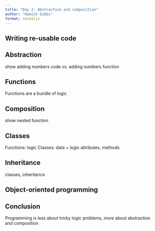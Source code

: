 ```yaml
---
title: "Day 2: Abstraction and composition"
author: "Hamish Gibbs"
format: revealjs
---
```


## Writing re-usable code

## Abstraction
show adding numbers code vs. adding numbers function

## Functions
Functions are a bundle of logic

## Composition
show nested function

## Classes
Functions: logic 
Classes: data + logic
attributes, methods

## Inheritance
classes, inheritance

## Object-oriented programming

## Conclusion
Programming is less about tricky logic problems, more about abstraction and composition